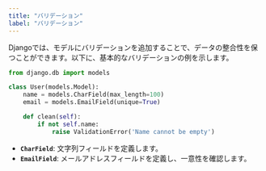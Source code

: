 ```yaml
---
title: "バリデーション"
label: "バリデーション"
---
```


Djangoでは、モデルにバリデーションを追加することで、データの整合性を保つことができます。以下に、基本的なバリデーションの例を示します。

```python
from django.db import models

class User(models.Model):
    name = models.CharField(max_length=100)
    email = models.EmailField(unique=True)

    def clean(self):
        if not self.name:
            raise ValidationError('Name cannot be empty')
```

- **`CharField`**: 文字列フィールドを定義します。
- **`EmailField`**: メールアドレスフィールドを定義し、一意性を確認します。
